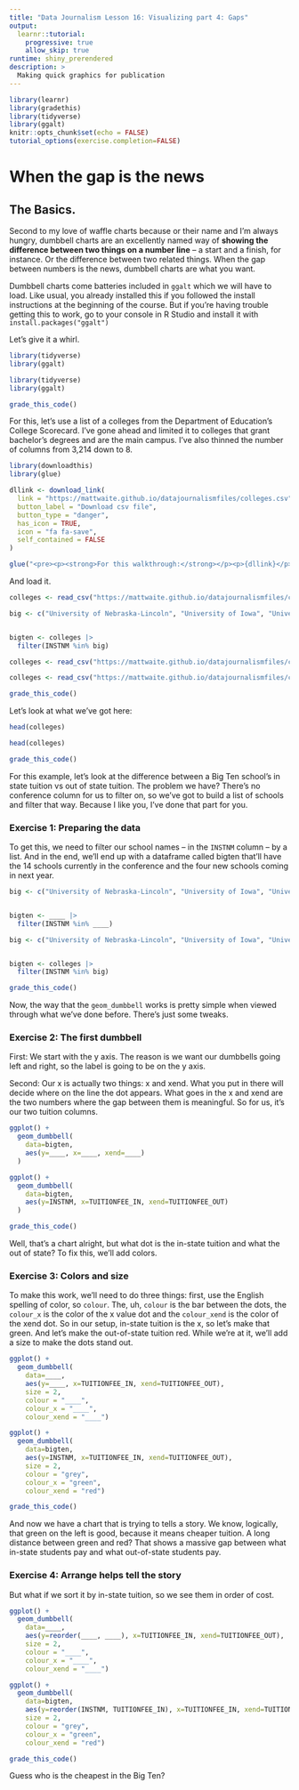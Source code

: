 ```yaml
---
title: "Data Journalism Lesson 16: Visualizing part 4: Gaps"
output: 
  learnr::tutorial:
    progressive: true
    allow_skip: true
runtime: shiny_prerendered
description: >
  Making quick graphics for publication
---
```

```r
library(learnr)
library(gradethis)
library(tidyverse)
library(ggalt)
knitr::opts_chunk$set(echo = FALSE)
tutorial_options(exercise.completion=FALSE)
```

# When the gap is the news

## The Basics.

Second to my love of waffle charts because or their name and I'm always hungry, dumbbell charts are an excellently named way of **showing the difference between two things on a number line** -- a start and a finish, for instance. Or the difference between two related things. When the gap between numbers is the news, dumbbell charts are what you want.

Dumbbell charts come batteries included in `ggalt` which we will have to load. Like usual, you already installed this if you followed the install instructions at the beginning of the course. But if you're having trouble getting this to work, go to your console in R Studio and install it with `install.packages("ggalt")`

Let's give it a whirl.

```r
library(tidyverse)
library(ggalt)

```
```r
library(tidyverse)
library(ggalt)
```
```r
grade_this_code()
```

For this, let's use a list of a colleges from the Department of Education's College Scorecard. I've gone ahead and limited it to colleges that grant bachelor's degrees and are the main campus. I've also thinned the number of columns from 3,214 down to 8. 

```r
library(downloadthis)
library(glue)

dllink <- download_link(
  link = "https://mattwaite.github.io/datajournalismfiles/colleges.csv",
  button_label = "Download csv file",
  button_type = "danger",
  has_icon = TRUE,
  icon = "fa fa-save",
  self_contained = FALSE
)

glue("<pre><p><strong>For this walkthrough:</strong></p><p>{dllink}</p></pre>")
```

And load it.

```r
colleges <- read_csv("https://mattwaite.github.io/datajournalismfiles/colleges.csv")

big <- c("University of Nebraska-Lincoln", "University of Iowa", "University of Minnesota-Twin Cities", "University of Illinois Urbana-Champaign", "Northwestern University", "Indiana University-Bloomington", "Purdue University-Main Campus", "Michigan State University", "University of Michigan-Ann Arbor", "Ohio State University-Main Campus", "The Pennsylvania State University", "University of Maryland-College Park", "Rutgers University-New Brunswick", "University of Wisconsin-Madison", "University of Washington-Seattle Campus", "University of Oregon", "University of Southern California", "University of California-Los Angeles")


bigten <- colleges |> 
  filter(INSTNM %in% big)
```
```r
colleges <- read_csv("https://mattwaite.github.io/datajournalismfiles/colleges.csv")
```
```r
colleges <- read_csv("https://mattwaite.github.io/datajournalismfiles/colleges.csv")
```
```r
grade_this_code()
```

Let's look at what we've got here:

```r
head(colleges)
```
```r
head(colleges)
```
```r
grade_this_code()
```

For this example, let's look at the difference between a Big Ten school's in state tuition vs out of state tuition. The problem we have? There's no conference column for us to filter on, so we've got to build a list of schools and filter that way. Because I like you, I've done that part for you. 

### Exercise 1: Preparing the data

To get this, we need to filter our school names -- in the `INSTNM` column -- by a list. And in the end, we'll end up with a dataframe called bigten that'll have the 14 schools currently in the conference and the four new schools coming in next year. 

```r
big <- c("University of Nebraska-Lincoln", "University of Iowa", "University of Minnesota-Twin Cities", "University of Illinois Urbana-Champaign", "Northwestern University", "Indiana University-Bloomington", "Purdue University-Main Campus", "Michigan State University", "University of Michigan-Ann Arbor", "Ohio State University-Main Campus", "The Pennsylvania State University", "University of Maryland-College Park", "Rutgers University-New Brunswick", "University of Wisconsin-Madison", "University of Washington-Seattle Campus", "University of Oregon", "University of Southern California", "University of California-Los Angeles")


bigten <- ____ |> 
  filter(INSTNM %in% ____)
```
```r
big <- c("University of Nebraska-Lincoln", "University of Iowa", "University of Minnesota-Twin Cities", "University of Illinois Urbana-Champaign", "Northwestern University", "Indiana University-Bloomington", "Purdue University-Main Campus", "Michigan State University", "University of Michigan-Ann Arbor", "Ohio State University-Main Campus", "The Pennsylvania State University", "University of Maryland-College Park", "Rutgers University-New Brunswick", "University of Wisconsin-Madison", "University of Washington-Seattle Campus", "University of Oregon", "University of Southern California", "University of California-Los Angeles")


bigten <- colleges |> 
  filter(INSTNM %in% big)
```
```r
grade_this_code()
```

Now, the way that the `geom_dumbbell` works is pretty simple when viewed through what we've done before. There's just some tweaks. 

### Exercise 2: The first dumbbell

First: We start with the y axis. The reason is we want our dumbbells going left and right, so the label is going to be on the y axis. 

Second: Our x is actually two things: x and xend. What you put in there will decide where on the line the dot appears. What goes in the x and xend are the two numbers where the gap between them is meaningful. So for us, it's our two tuition columns. 

```r
ggplot() + 
  geom_dumbbell(
    data=bigten, 
    aes(y=____, x=____, xend=____)
  )
```
```r
ggplot() + 
  geom_dumbbell(
    data=bigten, 
    aes(y=INSTNM, x=TUITIONFEE_IN, xend=TUITIONFEE_OUT)
  )
```
```r
grade_this_code()
```

Well, that's a chart alright, but what dot is the in-state tuition and what the out of state? To fix this, we'll add colors.

### Exercise 3: Colors and size

To make this work, we'll need to do three things: first, use the English spelling of color, so `colour`. The, uh, `colour` is the bar between the dots, the `colour_x` is the color of the x value dot and the `colour_xend` is the color of the xend dot. So in our setup, in-state tuition is the x, so let's make that green. And let's make the out-of-state tuition red. While we're at it, we'll add a size to make the dots stand out.

```r
ggplot() + 
  geom_dumbbell(
    data=____, 
    aes(y=____, x=TUITIONFEE_IN, xend=TUITIONFEE_OUT),
    size = 2,
    colour = "____",
    colour_x = "____",
    colour_xend = "____")
```
```r
ggplot() + 
  geom_dumbbell(
    data=bigten, 
    aes(y=INSTNM, x=TUITIONFEE_IN, xend=TUITIONFEE_OUT),
    size = 2,
    colour = "grey",
    colour_x = "green",
    colour_xend = "red")
```
```r
grade_this_code()
```

And now we have a chart that is trying to tells a story. We know, logically, that green on the left is good, because it means cheaper tuition. A long distance between green and red? That shows a massive gap between what in-state students pay and what out-of-state students pay. 

### Exercise 4: Arrange helps tell the story

But what if we sort it by in-state tuition, so we see them in order of cost. 

```r
ggplot() + 
  geom_dumbbell(
    data=____, 
    aes(y=reorder(____, ____), x=TUITIONFEE_IN, xend=TUITIONFEE_OUT),
    size = 2,
    colour = "____",
    colour_x = "____",
    colour_xend = "____")
```
```r
ggplot() + 
  geom_dumbbell(
    data=bigten, 
    aes(y=reorder(INSTNM, TUITIONFEE_IN), x=TUITIONFEE_IN, xend=TUITIONFEE_OUT),
    size = 2,
    colour = "grey",
    colour_x = "green",
    colour_xend = "red")
```
```r
grade_this_code()
```

Guess who is the cheapest in the Big Ten?
